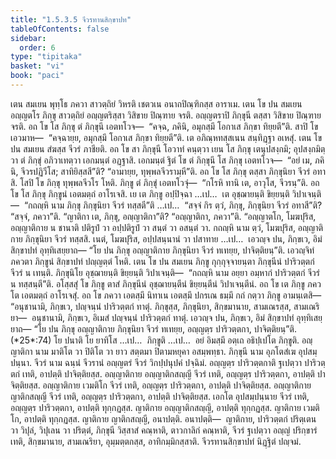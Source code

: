 ```yaml
---
title: "1.5.3.5 จีวรทานสิกฺขาปท"
tableOfContents: false
sidebar:
  order: 6
type: "tipitaka"
basket: "vi"
book: "paci"
---
```



<DynamicBreadcrumb />

<Division number="169" book="paci">

<Paragraph number="558" book="paci">
เตน สมเยน พุทฺโธ ภควา สาวตฺถิยํ วิหรติ เชตวเน อนาถปิณฺฑิกสฺส อาราเม. เตน โข ปน สมเยน อญฺญตโร ภิกฺขุ สาวตฺถิยํ อญฺญตริสฺสา วิสิขาย ปิณฺฑาย จรติ. อญฺญตราปิ ภิกฺขุนี ตสฺสา วิสิขาย ปิณฺฑาย จรติ. อถ โข โส ภิกฺขุ ตํ ภิกฺขุนึ เอตทโวจ—  “คจฺฉ, ภคินิ, อมุกสฺมึ โอกาเส ภิกฺขา ทิยฺยตี”ติ. สาปิ โข เอวมาห—  “คจฺฉายฺย, อมุกสฺมึ โอกาเส ภิกฺขา ทิยฺยตี”ติ. เต อภิณฺหทสฺสเนน สนฺทิฏฺฐา อเหสุํ. เตน โข ปน สมเยน สํฆสฺส จีวรํ ภาชียติ. อถ โข สา ภิกฺขุนี โอวาทํ คนฺตฺวา เยน โส ภิกฺขุ เตนุปสงฺกมิ; อุปสงฺกมิตฺวา ตํ ภิกฺขุํ อภิวาเทตฺวา เอกมนฺตํ อฏฺฐาสิ. เอกมนฺตํ ฐิตํ โข ตํ ภิกฺขุนึ โส ภิกฺขุ เอตทโวจ—  “อยํ เม, ภคินิ, จีวรปฏิวีโส; สาทิยิสฺสสี”ติ? “อามายฺย, ทุพฺพลจีวรามฺหี”ติ.
</Paragraph>

<Paragraph number="559" book="paci">
อถ โข โส ภิกฺขุ ตสฺสา ภิกฺขุนิยา จีวรํ อทาสิ. โสปิ โข ภิกฺขุ ทุพฺพลจีวโร โหติ. ภิกฺขู ตํ ภิกฺขุํ เอตทโวจุํ—  “กโรหิ ทานิ เต, อาวุโส, จีวรนฺ”ติ. อถ โข โส ภิกฺขุ ภิกฺขูนํ เอตมตฺถํ อาโรเจสิ.
</Paragraph>

<Paragraph number="560" book="paci">
เย เต ภิกฺขู อปฺปิจฺฉา …เป…  เต อุชฺฌายนฺติ ขิยฺยนฺติ วิปาเจนฺติ—  “กถญฺหิ นาม ภิกฺขุ ภิกฺขุนิยา จีวรํ ทสฺสตี”ติ …เป…  “สจฺจํ กิร ตฺวํ, ภิกฺขุ, ภิกฺขุนิยา จีวรํ อทาสี”ติ? “สจฺจํ, ภควา”ติ. “ญาติกา เต, ภิกฺขุ, อญฺญาติกา”ติ? “อญฺญาติกา, ภควา”ติ. “อญฺญาตโก, โมฆปุริส, อญฺญาติกาย น ชานาติ ปติรูปํ วา อปฺปติรูปํ วา สนฺตํ วา อสนฺตํ วา. กถญฺหิ นาม ตฺวํ, โมฆปุริส, อญฺญาติกาย ภิกฺขุนิยา จีวรํ ทสฺสสิ. เนตํ, โมฆปุริส, อปฺปสนฺนานํ วา ปสาทาย …เป…  เอวญฺจ ปน, ภิกฺขเว, อิมํ สิกฺขาปทํ อุทฺทิเสยฺยาถ—
</Paragraph>

<Paragraph number="561" book="paci">
<Emphasis>“โย ปน ภิกฺขุ อญฺญาติกาย ภิกฺขุนิยา จีวรํ ทเทยฺย, ปาจิตฺติยนฺ”</Emphasis>ติ.
</Paragraph>

<Paragraph number="562" book="paci">
เอวญฺจิทํ ภควตา ภิกฺขูนํ สิกฺขาปทํ ปญฺญตฺตํ โหติ.
</Paragraph>

</Division>
<Division number="170" book="paci">

<Paragraph number="563" book="paci">
เตน โข ปน สมเยน ภิกฺขู กุกฺกุจฺจายนฺตา ภิกฺขุนีนํ ปาริวตฺตกํ จีวรํ น เทนฺติ. ภิกฺขุนิโย อุชฺฌายนฺติ ขิยฺยนฺติ วิปาเจนฺติ—  “กถญฺหิ นาม อยฺยา อมฺหากํ ปาริวตฺตกํ จีวรํ น ทสฺสนฺตี”ติ.
</Paragraph>

<Paragraph number="564" book="paci">
อโสฺสสุํ โข ภิกฺขู ตาสํ ภิกฺขุนีนํ อุชฺฌายนฺตีนํ ขิยฺยนฺตีนํ วิปาเจนฺตีนํ. อถ โข เต ภิกฺขู ภควโต เอตมตฺถํ อาโรเจสุํ. อถ โข ภควา เอตสฺมึ นิทาเน เอตสฺมึ ปกรเณ ธมฺมึ กถํ กตฺวา ภิกฺขู อามนฺเตสิ—  “อนุชานามิ, ภิกฺขเว, ปญฺจนฺนํ ปาริวตฺตกํ ทาตุํ. ภิกฺขุสฺส, ภิกฺขุนิยา, สิกฺขมานาย, สามเณรสฺส, สามเณริยา—  อนุชานามิ, ภิกฺขเว, อิเมสํ ปญฺจนฺนํ ปาริวตฺตกํ ทาตุํ. เอวญฺจ ปน, ภิกฺขเว, อิมํ สิกฺขาปทํ อุทฺทิเสยฺยาถ—
</Paragraph>

</Division>
<Division number="171" book="paci">

<Paragraph number="565" book="paci">
<Emphasis>“โย ปน ภิกฺขุ อญฺญาติกาย ภิกฺขุนิยา จีวรํ ทเทยฺย, อญฺญตฺร ปาริวตฺตกา, ปาจิตฺติยนฺ”</Emphasis>ติ. (*25*:<Emphasis>74</Emphasis>)
</Paragraph>

</Division>
<Division number="172" book="paci">

<Paragraph number="566" book="paci">
<Emphasis>โย ปนา</Emphasis>ติ โย ยาทิโส …เป…  <Emphasis>ภิกฺขู</Emphasis>ติ …เป…  อยํ อิมสฺมึ อตฺเถ อธิปฺเปโต ภิกฺขูติ.
</Paragraph>

<Paragraph number="567" book="paci">
<Emphasis>อญฺญาติกา</Emphasis> นาม มาติโต วา ปิติโต วา ยาว สตฺตมา ปิตามหยุคา อสมฺพทฺธา.
</Paragraph>

<Paragraph number="568" book="paci">
<Emphasis>ภิกฺขุนี</Emphasis> นาม อุภโตสํเฆ อุปสมฺปนฺนา.
</Paragraph>

<Paragraph number="569" book="paci">
<Emphasis>จีวรํ</Emphasis> นาม ฉนฺนํ จีวรานํ อญฺญตรํ จีวรํ วิกปฺปนุปคํ ปจฺฉิมํ.
</Paragraph>

<Paragraph number="570" book="paci">
<Emphasis>อญฺญตฺร ปาริวตฺตกา</Emphasis>ติ ฐเปตฺวา ปาริวตฺตกํ เทติ, อาปตฺติ ปาจิตฺติยสฺส.
</Paragraph>

</Division>
<Division number="173" book="paci">

<Paragraph number="571" book="paci">
อญฺญาติกาย อญฺญาติกสญฺญี จีวรํ เทติ, อญฺญตฺร ปาริวตฺตกา, อาปตฺติ ปาจิตฺติยสฺส. อญฺญาติกาย เวมติโก จีวรํ เทติ, อญฺญตฺร ปาริวตฺตกา, อาปตฺติ ปาจิตฺติยสฺส. อญฺญาติกาย ญาติกสญฺญี จีวรํ เทติ, อญฺญตฺร ปาริวตฺตกา, อาปตฺติ ปาจิตฺติยสฺส.
</Paragraph>

<Paragraph number="572" book="paci">
เอกโต อุปสมฺปนฺนาย จีวรํ เทติ, อญฺญตฺร ปาริวตฺตกา, อาปตฺติ ทุกฺกฏสฺส. ญาติกาย อญฺญาติกสญฺญี, อาปตฺติ ทุกฺกฏสฺส. ญาติกาย เวมติโก, อาปตฺติ ทุกฺกฏสฺส. ญาติกาย ญาติกสญฺญี, อนาปตฺติ.
</Paragraph>

</Division>
<Division number="174" book="paci">

<Paragraph number="573" book="paci">
อนาปตฺติ—  ญาติกาย, ปาริวตฺตกํ ปริตฺเตน วา วิปุลํ, วิปุเลน วา ปริตฺตํ, ภิกฺขุนี วิสฺสาสํ คณฺหาติ, ตาวกาลิกํ คณฺหาติ, จีวรํ ฐเปตฺวา อญฺญํ ปริกฺขารํ เทติ, สิกฺขมานาย, สามเณริยา, อุมฺมตฺตกสฺส, อาทิกมฺมิกสฺสาติ.

</Paragraph>
</Division>

<Paragraph number="574" type="center" book="paci">
จีวรทานสิกฺขาปทํ นิฏฺฐิตํ ปญฺจมํ.
</Paragraph>